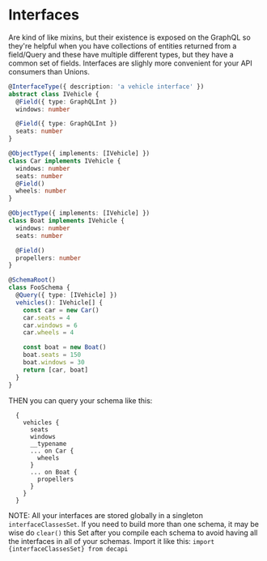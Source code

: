 # Interfaces

Are kind of like mixins, but their existence is exposed on the GraphQL so they're helpful
when you have collections of entities returned from a field/Query and these have multiple different types, but they have a common set of fields.
Interfaces are slighly more convenient for your API consumers than Unions.

```ts
@InterfaceType({ description: 'a vehicle interface' })
abstract class IVehicle {
  @Field({ type: GraphQLInt })
  windows: number

  @Field({ type: GraphQLInt })
  seats: number
}

@ObjectType({ implements: [IVehicle] })
class Car implements IVehicle {
  windows: number
  seats: number
  @Field()
  wheels: number
}

@ObjectType({ implements: [IVehicle] })
class Boat implements IVehicle {
  windows: number
  seats: number

  @Field()
  propellers: number
}

@SchemaRoot()
class FooSchema {
  @Query({ type: [IVehicle] })
  vehicles(): IVehicle[] {
    const car = new Car()
    car.seats = 4
    car.windows = 6
    car.wheels = 4

    const boat = new Boat()
    boat.seats = 150
    boat.windows = 30
    return [car, boat]
  }
}
```

THEN you can query your schema like this:

```
  {
    vehicles {
      seats
      windows
      __typename
      ... on Car {
        wheels
      }
      ... on Boat {
        propellers
      }
    }
  }
```

NOTE: All your interfaces are stored globally in a singleton `interfaceClassesSet`.
If you need to build more than one schema, it may be wise do `clear()` this Set after you compile
each schema to avoid having all the interfaces in all of your schemas. Import it like this: `import {interfaceClassesSet} from decapi`
